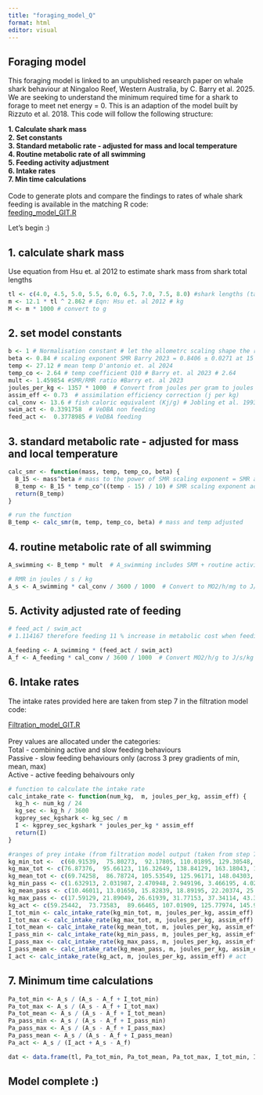 ```yaml
---
title: "foraging_model_Q"
format: html
editor: visual
---
```


## Foraging model

This foraging model is linked to an unpublished research paper on whale shark behaviour at Ningaloo Reef, Western Australia, by C. Barry et al. 2025. We are seeking to understand the minimum required time for a shark to forage to meet net energy = 0. This is an adaption of the model built by Rizzuto et al. 2018. This code will follow the following structure:

**1. Calculate shark mass\
2. Set constants\
3. Standard metabolic rate - adjusted for mass and local temperature\
4. Routine metabolic rate of all swimming\
5. Feeding activity adjustment\
6. Intake rates\
7. Min time calculations\
\
**Code to generate plots and compare the findings to rates of whale shark feeding is available in the matching R code: \
[feeding_model_GIT.R](https://github.com/christine-barry/Whale-shark-filtration-and-feeding-model/blob/main/foraging_model_GIT.R)

Let's begin :)

## 1. calculate shark mass 

Use equation from Hsu et. al 2012 to estimate shark mass from shark total lengths

```r

tl <- c(4.0, 4.5, 5.0, 5.5, 6.0, 6.5, 7.0, 7.5, 8.0) #shark lengths (tagged)
m <- 12.1 * tl ^ 2.862 # Eqn: Hsu et. al 2012 # kg
M <- m * 1000 # convert to g 

```

## 2. set model constants 

```r

b <- 1 # Normalisation constant # let the allometrc scaling shape the relationship # you can specify species but we don't know whale shark 
beta <- 0.84 # scaling exponent SMR Barry 2023 = 0.8406 ± 0.0271 at 15 °C   
temp <- 27.12 # mean temp D'antonio et. al 2024
temp_co <- 2.64 # temp coefficient Q10 # Barry et. al 2023 # 2.64
mult <- 1.459854 #SMR/RMR ratio #Barry et. al 2023
joules_per_kg <- 1357 * 1000  # Convert from joules per gram to joules per kilogram (1357000 J/kg)
assim_eff <- 0.73  # assimilation efficiency correction (j per kg)
cal_conv <- 13.6 # fish caloric equivalent (Kj/g) # Jobling et al. 1993 # per hour 
swim_act <- 0.3391758  # VeDBA non feeding 
feed_act <-  0.3778985 # VeDBA feeding


```

## 3. standard metabolic rate - adjusted for mass and local temperature

```r
calc_smr <- function(mass, temp, temp_co, beta) {
  B_15 <- mass^beta # mass to the power of SMR scaling exponent = SMR at 15 deg
  B_temp <- B_15 * temp_co^((temp - 15) / 10) # SMR scaling exponent adjusted scaling temperature coefficient at 27 deg using Q10 model eqn # (temp - temp reference) / 10
  return(B_temp)
}

# run the function 
B_temp <- calc_smr(m, temp, temp_co, beta) # mass and temp adjusted


```

## 4. routine metabolic rate of all swimming 

```r

A_swimming <- B_temp * mult  # A_swimming includes SRM + routine activity cost, equivalent to RMR, in mg 02 h-1

# RMR in joules / s / kg
A_s <- A_swimming * cal_conv / 3600 / 1000  # Convert to MO2/h/mg to J/s/kg

```

## 5. Activity adjusted rate of feeding 

```r

# feed_act / swim_act
# 1.114167 therefore feeding 11 % increase in metabolic cost when feeding 

A_feeding <- A_swimming * (feed_act / swim_act)  
A_f <- A_feeding * cal_conv / 3600 / 1000  # Convert MO2/h/g to J/s/kg

```

## 6. Intake rates

The intake rates provided here are taken from step 7 in the filtration model code:

[Filtration_model_GIT.R](https://github.com/christine-barry/Whale-shark-filtration-and-feeding-model/blob/main/filtration%20model_GIT.R)\
\
Prey values are allocated under the categories:\
Total - combining active and slow feeding behaviours\
Passive - slow feeding behaviours only (across 3 prey gradients of min, mean, max)\
Active - active feeding behaivours only

```r

# function to calculate the intake rate
calc_intake_rate <- function(num_kg,  m, joules_per_kg, assim_eff) {
  kg_h <- num_kg / 24
  kg_sec <- kg_h / 3600
  kgprey_sec_kgshark <- kg_sec / m
  I <- kgprey_sec_kgshark * joules_per_kg * assim_eff
  return(I)
}

#ranges of prey intake (from filtration model output (taken from step 7 in "filtration model" code))
kg_min_tot <-  c(60.91539,  75.80273,  92.17805, 110.01895, 129.30548, 150.01965, 172.14512, 195.66694, 220.57132) # total min 
kg_max_tot <- c(76.87376,  95.66123, 116.32649, 138.84129, 163.18043, 189.32121, 217.24303, 246.92700, 278.35573) # total max 
kg_mean_tot <- c(69.74258,  86.78724, 105.53549, 125.96171, 148.04303, 171.75887, 197.09053, 224.02087, 252.53413) # total mean 
kg_min_pass <- c(1.632913, 2.031987, 2.470948, 2.949196, 3.466195, 4.021465, 4.614566, 5.245097, 5.912691) # passive only min
kg_mean_pass <- c(10.46011, 13.01650, 15.82839, 18.89195, 22.20374, 25.76069, 29.55997, 33.59903, 37.87550) # passive only mean
kg_max_pass <- c(17.59129, 21.89049, 26.61939, 31.77153, 37.34114, 43.32303, 49.71247, 56.50516, 63.69710) # passive only max
kg_act <- c(59.25442,  73.73583,  89.66465, 107.01909, 125.77974, 145.92910, 167.45129, 190.33174, 214.55706) # active only 
I_tot_min <- calc_intake_rate(kg_min_tot, m, joules_per_kg, assim_eff) # tot min
I_tot_max <- calc_intake_rate(kg_max_tot, m, joules_per_kg, assim_eff) # tot max
I_tot_mean <- calc_intake_rate(kg_mean_tot, m, joules_per_kg, assim_eff) # tot mean
I_pass_min <- calc_intake_rate(kg_min_pass, m, joules_per_kg, assim_eff) # pass min 
I_pass_max <- calc_intake_rate(kg_max_pass, m, joules_per_kg, assim_eff) # pass max
I_pass_mean <- calc_intake_rate(kg_mean_pass, m, joules_per_kg, assim_eff) # pass mean
I_act <- calc_intake_rate(kg_act, m, joules_per_kg, assim_eff) # act 

```

## 7. Minimum time calculations 

```r

Pa_tot_min <- A_s / (A_s - A_f + I_tot_min)
Pa_tot_max <- A_s / (A_s - A_f + I_tot_max)
Pa_tot_mean <- A_s / (A_s - A_f + I_tot_mean)
Pa_pass_min <- A_s / (A_s - A_f + I_pass_min)
Pa_pass_max <- A_s / (A_s - A_f + I_pass_max)
Pa_pass_mean <- A_s / (A_s - A_f + I_pass_mean)
Pa_act <- A_s / (I_act + A_s - A_f)

dat <- data.frame(tl, Pa_tot_min, Pa_tot_mean, Pa_tot_max, I_tot_min, I_tot_mean, I_tot_max, Pa_pass_max, Pa_pass_mean, Pa_pass_min, Pa_act)
```

##  Model complete :) 

\
